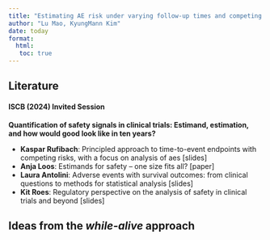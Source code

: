 ```yaml
---
title: "Estimating AE risk under varying follow-up times and competing risks"
author: "Lu Mao, KyungMann Kim"
date: today
format: 
  html:
   toc: true
---
```


## Literature

#### ISCB (2024) Invited Session

**Quantification of safety signals in clinical trials: Estimand,
estimation, and how would good look like in ten years?**

-   **Kaspar Rufibach**: Principled approach to time-to-event endpoints with competing
risks, with a focus on analysis of aes [slides]
-   **Anja Loos**: Estimands for safety – one size fits all? [paper]
-   **Laura Antolini**: Adverse events with survival outcomes: from clinical questions
to methods for statistical analysis [slides]
-   **Kit Roes**: Regulatory perspective on the analysis of safety in clinical
trials and beyond [slides]

  
## Ideas from the *while-alive* approach
